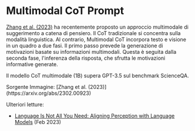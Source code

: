 # Multimodal CoT Prompt


[Zhang et al. (2023)](https://arxiv.org/abs/2302.00923) ha recentemente proposto un approccio multimodale di suggerimento a catena di pensiero. Il CoT tradizionale si concentra sulla modalità linguistica. Al contrario, Multimodal CoT incorpora testo e visione in un quadro a due fasi. Il primo passo prevede la generazione di motivazioni basate su informazioni multimodali. Questa è seguita dalla seconda fase, l'inferenza della risposta, che sfrutta le motivazioni informative generate.

Il modello CoT multimodale (1B) supera GPT-3.5 sul benchmark ScienceQA.

<Screenshot src={MCOT} alt="MCOT" />
Sorgente Immagine: [Zhang et al. (2023)](https://arxiv.org/abs/2302.00923)

Ulteriori letture:
- [Language Is Not All You Need: Aligning Perception with Language Models](https://arxiv.org/abs/2302.14045) (Feb 2023)
